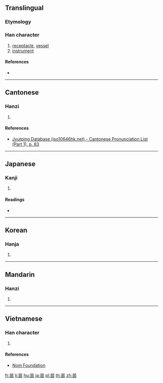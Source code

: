 {{also|器}}
==Translingual==

===Etymology===
{{rfe|lang=mul}}

===Han character===
{{Han char|rn=30|rad=口|as=12|sn=15|four=|canj=RRMRR|ids=⿳吅工吅}}

# [[receptacle]], [[vessel]]
# [[instrument]]

====References====
* {{Han ref|kx=0209.010|dkj=04311|dj=0431.240|hdz=10683.010|uh=5650|ud=22096}}

----

==Cantonese==

===Hanzi===
{{yue-hanzi|jyut=[[hei3]]|y=hei3}}

# {{defn|lang=yue|sort=口12}}

====References====
* [http://www.iso10646hk.net/jp/document/download.jsp Jyutping Database (iso10646hk.net) - Cantonese Pronunciation List (Part 1), p. 83]

----

==Japanese==

===Kanji===
{{ja-kanji|grade=|rs=口12}}

# {{defn|lang=ja|sort=口12}}

====Readings====
* {{ja-readings|on=[[き]] (ki)|kun=[[うつわ]] (utsuwa)}}

----

==Korean==

===Hanja===
{{ko-hanja|hangeul=기|rv=gi|mr=ki}}

# {{defn|lang=ko|sort=口12}}

----

==Mandarin==

===Hanzi===
{{cmn-hanzi|pin=[[qì]] ([[qi4]])|wg=ch'i<sup>4</sup>}}

# {{defn|lang=cmn|sort=口12}}

----

==Vietnamese==

===Han character===
{{vi-hantu|[[khí]]|rs=口12}}

# {{defn|lang=vi|sort=口12}}

====References====
* [http://nomfoundation.org/common/nom_details.php?codepoint=5650 Nom Foundation]

[[fr:噐]]
[[li:噐]]
[[hu:噐]]
[[ja:噐]]
[[pl:噐]]
[[th:噐]]
[[zh:噐]]